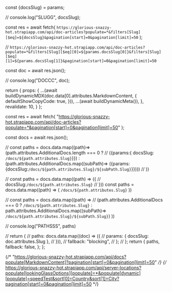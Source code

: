 

const {docsSlug} = params;

// console.log("SLUGG", docsSlug);

const res = await fetch(
`https://glorious-snazzy-hot.strapiapp.com/api/doc-articles?populate=*&filters[Slug][$eq]=${docsSlug}&pagination[start]=0&pagination[limit]=50`
);

// `https://glorious-snazzy-hot.strapiapp.com/api/doc-articles?populate=*&filters[Slug][$eq][0]=${params.docsSlug[0]}&filters[Slug][$eq][1]=${params.docsSlug[1]}&pagination[start]=0&pagination[limit]=50`

const doc = await res.json();

// console.log("DOCCC", doc);

return {
props: {
...(await buildDynamicMDX(doc.data[0].attributes.MarkdownContent, {
defaultShowCopyCode: true,
})),
...(await buildDynamicMeta()),
},
revalidate: 10,
}
};

  const res = await fetch(
    "https://glorious-snazzy-hot.strapiapp.com/api/doc-articles?populate=*&pagination[start]=0&pagination[limit]=50"
  );

const docs = await res.json();

// const paths = docs.data.map((path)=> (path.attributes.AdditionalDocs.length === 0 ?
// ({params:{ docsSlug: `/docs/${path.attributes.Slug}`}}) : (path.attributes.AdditionalDocs.map((subPath)=> ({params:{docsSlug:`/docs/${path.attributes.Slug}/${subPath.Slug}`}})))
// ))

// const paths = docs.data.map((path) => ({
// docsSlug:`/docs/${path.attributes.Slug}`
// }))
const paths = docs.data.map((path) => (
`/docs/${path.attributes.Slug}`
))

// const paths = docs.data.map((path) =>
// (path.attributes.AdditionalDocs === 0 ? `/docs/${path.attributes.Slug}` : path.attributes.AdditionalDocs.map((subPath)=> `/docs/${path.attributes.Slug}/${subPath.Slug}`) ))

// console.log("PATHSSS", paths)

// return {
// paths: docs.data.map((doc) => ({
// params: { docsSlug: doc.attributes.Slug },
// })),
// fallback: "blocking",
// };
// };
return {
paths,
fallback: false,
};
};

<RemoteContent />

{/* "https://glorious-snazzy-hot.strapiapp.com/api/docs?populate[MarkdownContent]?pagination[start]=0&pagination[limit]=50" */}
{/* https://glorious-snazzy-hot.strapiapp.com/api/server-locations?populate[lookingGlassOptions][populate]=*&populate[dynamic][populate]=speedTest&sort[0]=Country&sort[1]=City?pagination[start]=0&pagination[limit]=50 */}
